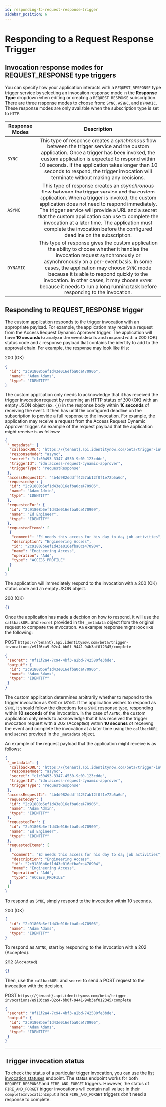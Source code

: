 ```yaml
---
id: responding-to-request-response-trigger
sidebar_position: 6
---
```



# Responding to a Request Response Trigger

## Invocation response modes for REQUEST_RESPONSE type triggers

You can specify how your application interacts with a `REQUEST_RESPONSE` type trigger service by selecting an invocation response mode in the **Response Type** dropdown when editing or creating a `REQUEST_RESPONSE` subscription. There are three response modes to choose from: `SYNC`, `ASYNC`, and `DYNAMIC`. These response modes are only available when the subscription type is set to `HTTP`.

| Response Modes   |      Description      |
|----------|:-------------:|
| `SYNC` | This type of response creates a *synchronous* flow between the trigger service and the custom application. Once a trigger has been invoked, the custom application is expected to respond within 10 seconds. If the application takes longer than 10 seconds to respond, the trigger invocation will terminate without making any decisions. |
| `ASYNC` | This type of response creates an *asynchronous* flow between the trigger service and the custom application. When a trigger is invoked, the custom application does not need to respond immediately. The trigger service will provide a URL and a secret that the custom application can use to complete the invocation at a later time. The application must complete the invocation before the configured deadline on the subscription.|
| `DYNAMIC` | This type of response gives the custom application the ability to choose whether it handles the invocation request synchronously or asynchronously on a per-event basis. In some cases, the application may choose `SYNC` mode because it is able to respond quickly to the invocation. In other cases, it may choose `ASYNC` because it needs to run a long running task before responding to the invocation.|

## Responding to REQUEST_RESPONSE trigger

<Tabs>
  <TabItem value="sync" label="SYNC Response" default>

<!-- Uncomment this once the model definition links are fixed
The custom application responds to the trigger invocation with an appropriate payload. For example, the application may receive a request from the [Access Request Dynamic Approver](https://developer.sailpoint.com/apis/beta/#tag/Event-Trigger-Models) trigger. The application will have **10 seconds** to analyze the event details and respond with a 200 (OK) status code and a [response payload](https://developer.sailpoint.com/apis/beta/#section/Access-Request-Dynamic-Approver-Event-Trigger-Output) that contains the identity to add to the approval chain. -->

The custom application responds to the trigger invocation with an appropriate payload. For example, the application may receive a request from the Access Request Dynamic Approver trigger. The application will have **10 seconds** to analyze the event details and respond with a 200 (OK) status code and a response payload that contains the identity to add to the approval chain. For example, the response may look like this:

200 (OK)

```json
{
  "id": "2c91808b6ef1d43e016efba0ce470906",
  "name": "Adam Adams",
  "type": "IDENTITY"
}
```
  </TabItem>
  <TabItem value="async" label="ASYNC Respose">

<!-- Uncomment this once the model definition links are fixed
The custom application only needs to acknowledge that it has received the trigger invocation request by returning an HTTP status of 200 (OK) with an empty JSON object (ex. `{}`) in the response body within **10 seconds** of receiving the event. It then has until the configured deadline on the subscription to provide a full response to the invocation. For example, the application may receive a request from the [Access Request Dynamic Approver](https://developer.sailpoint.com/apis/beta/#tag/Event-Trigger-Models) trigger. An example of the request payload that the application might receive is as follows: -->

The custom application only needs to acknowledge that it has received the trigger invocation request by returning an HTTP status of 200 (OK) with an empty JSON object (ex. `{}`) in the response body within **10 seconds** of receiving the event. It then has until the configured deadline on the subscription to provide a full response to the invocation. For example, the application may receive a request from the Access Request Dynamic Approver trigger. An example of the request payload that the application might receive is as follows:

```json
{
 "_metadata": {
  "callbackURL": "https://{tenant}.api.identitynow.com/beta/trigger-invocations/e9103ca9-02c4-bb0f-9441-94b3af012345/complete",
  "responseMode": "async",
  "secret": "c1c60493-3347-4550-9c00-123cdde",
  "triggerId": "idn:access-request-dynamic-approver",
  "triggerType": "requestResponse"
 },
 "accessRequestId": "4b4d982dddff4267ab12f0f1e72b5a6d",
 "requestedBy": {
  "id": "2c91808b6ef1d43e016efba0ce470906",
  "name": "Adam Admin",
  "type": "IDENTITY"
 },
 "requestedFor": {
  "id": "2c91808b6ef1d43e016efba0ce470909",
  "name": "Ed Engineer",
  "type": "IDENTITY"
 },
 "requestedItems": [
  {
   "comment": "Ed needs this access for his day to day job activities",
   "description": "Engineering Access",
   "id": "2c91808b6ef1d43e016efba0ce470904",
   "name": "Engineering Access",
   "operation": "Add",
   "type": "ACCESS_PROFILE"
  }
 ]
}
```

The application will immediately respond to the invocation with a 200 (OK) status code and an empty JSON object. 

200 (OK)

```json
{}
```

Once the application has made a decision on how to respond, it will use the `callbackURL` and `secret` provided in the `_metadata` object from the original request to complete the invocation. An example response might look like the following:

POST `https://{tenant}.api.identitynow.com/beta/trigger-invocations/e9103ca9-02c4-bb0f-9441-94b3af012345/complete`

```json
{
 "secret": "0f11f2a4-7c94-4bf3-a2bd-742580fe3bde",
 "output": {
  "id": "2c91808b6ef1d43e016efba0ce470906",
  "name": "Adam Adams",
  "type": "IDENTITY"
 }
}
```
  </TabItem>
  <TabItem value="dynamic" label="DYNAMIC Response">

The custom application determines arbitrarily whether to respond to the trigger invocation as `SYNC` or `ASYNC`. If the application wishes to respond as `SYNC`, it should follow the directions for a `SYNC` response type, responding within **10 seconds** of the invocation. In the case of `ASYNC`, the custom application only needs to acknowledge that it has received the trigger invocation request with a 202 (Accepted) within **10 seconds** of receiving the event and complete the invocation at a later time using the `callbackURL` and `secret` provided in the `_metadata` object.

An example of the request payload that the application might receive is as follows:

```json
{
 "_metadata": {
  "callbackURL": "https://{tenant}.api.identitynow.com/beta/trigger-invocations/e9103ca9-02c4-bb0f-9441-94b3af012345/complete",
  "responseMode": "async",
  "secret": "c1c60493-3347-4550-9c00-123cdde",
  "triggerId": "idn:access-request-dynamic-approver",
  "triggerType": "requestResponse"
 },
 "accessRequestId": "4b4d982dddff4267ab12f0f1e72b5a6d",
 "requestedBy": {
  "id": "2c91808b6ef1d43e016efba0ce470906",
  "name": "Adam Admin",
  "type": "IDENTITY"
 },
 "requestedFor": {
  "id": "2c91808b6ef1d43e016efba0ce470909",
  "name": "Ed Engineer",
  "type": "IDENTITY"
 },
 "requestedItems": [
  {
   "comment": "Ed needs this access for his day to day job activities",
   "description": "Engineering Access",
   "id": "2c91808b6ef1d43e016efba0ce470904",
   "name": "Engineering Access",
   "operation": "Add",
   "type": "ACCESS_PROFILE"
  }
 ]
}
```

To respond as `SYNC`, simply respond to the invocation within 10 seconds.

200 (OK)

```json
{
  "id": "2c91808b6ef1d43e016efba0ce470906",
  "name": "Adam Adams",
  "type": "IDENTITY"
}
```

To respond as `ASYNC`, start by responding to the invocation with a 202 (Accepted).

202 (Accepted)

```json
{}
```

Then, use the `callbackURL` and `secret` to send a POST request to the invocation with the decision.

POST `https://{tenant}.api.identitynow.com/beta/trigger-invocations/e9103ca9-02c4-bb0f-9441-94b3af012345/complete`

```json
{
 "secret": "0f11f2a4-7c94-4bf3-a2bd-742580fe3bde",
 "output": {
  "id": "2c91808b6ef1d43e016efba0ce470906",
  "name": "Adam Adams",
  "type": "IDENTITY"
 }
}
```
  </TabItem>
</Tabs>

---

## Trigger invocation status

To check the status of a particular trigger invocation, you can use the [list invocation statuses](/idn/api/beta/list-invocation-status) endpoint. The status endpoint works for both `REQUEST_RESPONSE` and `FIRE_AND_FORGET` triggers. However, the status of `FIRE_AND_FORGET` trigger invocations will contain null values in their `completeInvocationInput` since `FIRE_AND_FORGET` triggers don't need a response to complete.
